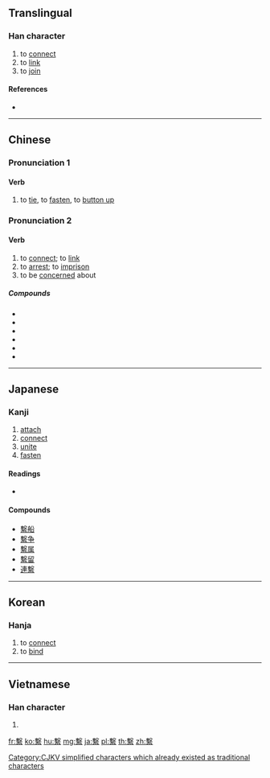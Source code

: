 {{character info/new}}
{{also|繋|系}}
==Translingual==
{{Han simplified forms|繫|繋|系}}

===Han character===
{{Han char|rn=120|rad=糸|as=13|sn=19|canj=JEVIF|four=57903|ids=⿱𣪠糸}}

# to [[connect]]
# to [[link]]
# to [[join]]

====References====
* {{Han ref|kx=0940.070|dkj=27940|dj=1379.140|hdz=53456.150|uh=7E6B|ud=32363|bh=C3B4|bd=50100}}

----

==Chinese==
{{zh-forms|s=系}}

===Pronunciation 1===
{{zh-pron
|m=jì
|c=hai6
|h=pfs=kiê
|mc=1
|oc=1,1
|cat=v
|ma=y
}}

====Verb====
{{zh-verb}}

# to [[tie]], to [[fasten]], to [[button up]]
#: {{zh-x|繫{jì} 鞋帶|to tie shoelaces}}

===Pronunciation 2===
{{zh-pron
|m=xì
|c=hai6
|mn=hē
|mc=2
|oc=2,2
|cat=v
|ma=y
}}

====Verb====
{{zh-verb}}

# to [[connect]]; to [[link]]
# to [[arrest]]; to [[imprison]]
# to be [[concerned]] about

=====Compounds=====
* {{zh-l|繫絆}}
* {{zh-l|繫縛}}
* {{zh-l|繫懷}}
* {{zh-l|繫於}}
* {{zh-l|繫念}}
* {{zh-l|繫詞}}

----

==Japanese==

===Kanji===
{{ja-kanji|grade=|rs=糸13}}

# [[attach]]
# [[connect]]
# [[unite]]
# [[fasten]]

====Readings====
* {{ja-readings|on=[[けい]] (kei)|kun=[[つなぐ]] (tsunagu), [[かける]] (kakeru)|nanori=}}

====Compounds====
* [[繫船]]
* [[繫争]]
* [[繫属]]
* [[繫留]]
* [[連繫]]

----

==Korean==

===Hanja===
{{ko-hanja|hangeul=계|eumhun=|rv=gye|mr=kye|y=kyey}}

# to [[connect]]
# to [[bind]]

----

==Vietnamese==

===Han character===
{{vi-hantu|[[hệ]]|rs=糸13}}

# {{defn|lang=vi|sort=糸13}}

[[Category:CJKV simplified characters which already existed as traditional characters]]

[[fr:繫]]
[[ko:繫]]
[[hu:繫]]
[[mg:繫]]
[[ja:繫]]
[[pl:繫]]
[[th:繫]]
[[zh:繫]]